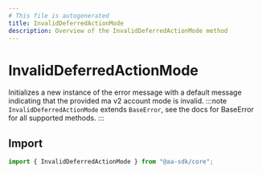 ```yaml
---
# This file is autogenerated
title: InvalidDeferredActionMode
description: Overview of the InvalidDeferredActionMode method
---
```


# InvalidDeferredActionMode

Initializes a new instance of the error message with a default message indicating that the provided ma v2 account mode is invalid.
:::note
`InvalidDeferredActionMode` extends `BaseError`, see the docs for BaseError for all supported methods.
:::

## Import

```ts
import { InvalidDeferredActionMode } from "@aa-sdk/core";
```
